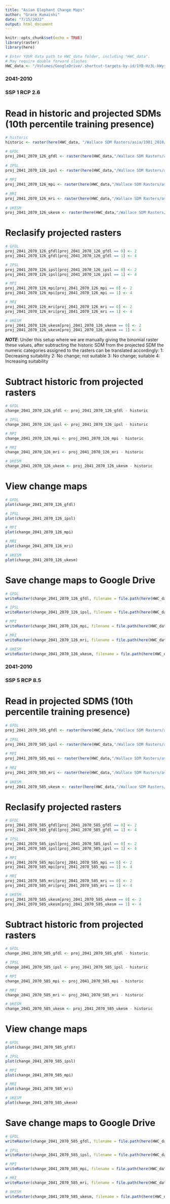 ```yaml
---
title: "Asian Elephant Change Maps"
author: "Grace Kumaishi"
date: "7/15/2022"
output: html_document
---
```


```r
knitr::opts_chunk$set(echo = TRUE)
library(raster)
library(here)

# Enter YOUR data path to HWC_data folder, including "HWC_data". 
# May require double forward slashes
HWC_data <- "/Volumes/GoogleDrive/.shortcut-targets-by-id/1YB-Hz3L-kWyiZMg2UM89GQkvqXyZUW1H/HWC_data" 
```

### 2041-2010 ###
### SSP 1 RCP 2.6 ### 

# Read in historic and projected SDMs (10th percentile training presence)

```r
# historic 
historic <- raster(here(HWC_data, "/Wallace SDM Rasters/asia/1981_2010/asian_elephant_historic_10p_sdm.tif"))
```

```r
# GFDL
proj_2041_2070_126_gfdl <- raster(here(HWC_data,"/Wallace SDM Rasters/asia/2041_2070/126/gfdl_2041_2070_126_10p_sdm.tif"))
  
# IPSL
proj_2041_2070_126_ipsl <- raster(here(HWC_data,"/Wallace SDM Rasters/asia/2041_2070/126/ipsl_2041_2070_126_10p_sdm.tif"))
  
# MPI
proj_2041_2070_126_mpi <- raster(here(HWC_data,"/Wallace SDM Rasters/asia/2041_2070/126/mpi_2041_2070_126_10p_sdm.tif"))
  
# MRI
proj_2041_2070_126_mri <- raster(here(HWC_data,"/Wallace SDM Rasters/asia/2041_2070/126/mri_2041_2070_126_10p_sdm.tif"))
  
# UKESM
proj_2041_2070_126_ukesm <- raster(here(HWC_data,"/Wallace SDM Rasters/asia/2041_2070/126/ukesm_2041_2070_126_10p_sdm.tif"))
```

# Reclasify projected rasters

```r
# GFDL
proj_2041_2070_126_gfdl[proj_2041_2070_126_gfdl == 0] <- 2
proj_2041_2070_126_gfdl[proj_2041_2070_126_gfdl == 1] <- 4

# IPSL
proj_2041_2070_126_ipsl[proj_2041_2070_126_ipsl == 0] <- 2
proj_2041_2070_126_ipsl[proj_2041_2070_126_ipsl == 1] <- 4

# MPI
proj_2041_2070_126_mpi[proj_2041_2070_126_mpi == 0] <- 2
proj_2041_2070_126_mpi[proj_2041_2070_126_mpi == 1] <- 4

# MRI
proj_2041_2070_126_mri[proj_2041_2070_126_mri == 0] <- 2
proj_2041_2070_126_mri[proj_2041_2070_126_mri == 1] <- 4

# UKESM
proj_2041_2070_126_ukesm[proj_2041_2070_126_ukesm == 0] <- 2
proj_2041_2070_126_ukesm[proj_2041_2070_126_ukesm == 1] <- 4
```

***NOTE***: Under this setup where we are manually giving the binomial raster these values, after subtracting the historic SDM from the projected SDM the numeric categories assigned to the rasters can be translated accordingly:
  1: Decreasing suitability
  2: No change; not suitable
  3: No change; suitable
  4: Increasing suitability

# Subtract historic from projected rasters

```r
# GFDL
change_2041_2070_126_gfdl <- proj_2041_2070_126_gfdl - historic

# IPSL
change_2041_2070_126_ipsl <- proj_2041_2070_126_ipsl - historic

# MPI
change_2041_2070_126_mpi <- proj_2041_2070_126_mpi - historic

# MRI
change_2041_2070_126_mri <- proj_2041_2070_126_mri - historic

# UKESM
change_2041_2070_126_ukesm <- proj_2041_2070_126_ukesm - historic
```

# View change maps

```r
# GFDL
plot(change_2041_2070_126_gfdl)

# IPSL
plot(change_2041_2070_126_ipsl)

# MPI
plot(change_2041_2070_126_mpi)

# MRI
plot(change_2041_2070_126_mri)

# UKESM
plot(change_2041_2070_126_ukesm)
```

# Save change maps to Google Drive

```r
# GFDL 
writeRaster(change_2041_2070_126_gfdl, filename = file.path(here(HWC_data,"/Wallace SDM Rasters/asia/2041_2070/change_maps/change_2041_2070_126_gfdl.tif")), overwrite = FALSE)

# IPSL
writeRaster(change_2041_2070_126_ipsl, filename = file.path(here(HWC_data,"/Wallace SDM Rasters/asia/2041_2070/change_maps/change_2041_2070_126_ipsl.tif")), overwrite = FALSE)

# MPI
writeRaster(change_2041_2070_126_mpi, filename = file.path(here(HWC_data,"/Wallace SDM Rasters/asia/2041_2070/change_maps/change_2041_2070_126_mpi.tif")), overwrite = FALSE)

# MRI
writeRaster(change_2041_2070_126_mri, filename = file.path(here(HWC_data,"/Wallace SDM Rasters/asia/2041_2070/change_maps/change_2041_2070_126_mri.tif")), overwrite = FALSE)

# UKESM
writeRaster(change_2041_2070_126_ukesm, filename = file.path(here(HWC_data,"/Wallace SDM Rasters/asia/2041_2070/change_maps/change_2041_2070_126_ukesm.tif")), overwrite = FALSE)
```

### 2041-2010 ###
### SSP 5 RCP 8.5 ### 

# Read in projected SDMS (10th percentile training presence)

```r
# GFDL
proj_2041_2070_585_gfdl <- raster(here(HWC_data,"/Wallace SDM Rasters/asia/2041_2070/585/gfdl_2041_2070_585_10p_sdm.tif"))
  
# IPSL
proj_2041_2070_585_ipsl <- raster(here(HWC_data,"/Wallace SDM Rasters/asia/2041_2070/585/ipsl_2041_2070_585_10p_sdm.tif"))
  
# MPI
proj_2041_2070_585_mpi <- raster(here(HWC_data,"/Wallace SDM Rasters/asia/2041_2070/585/mpi_2041_2070_585_10p_sdm.tif"))
  
# MRI
proj_2041_2070_585_mri <- raster(here(HWC_data,"/Wallace SDM Rasters/asia/2041_2070/585/mri_2041_2070_585_10p_sdm.tif"))
  
# UKESM
proj_2041_2070_585_ukesm <- raster(here(HWC_data,"/Wallace SDM Rasters/asia/2041_2070/585/ukesm_2041_2070_585_10p_sdm.tif"))
```

# Reclasify projected rasters

```r
# GFDL
proj_2041_2070_585_gfdl[proj_2041_2070_585_gfdl == 0] <- 2
proj_2041_2070_585_gfdl[proj_2041_2070_585_gfdl == 1] <- 4

# IPSL
proj_2041_2070_585_ipsl[proj_2041_2070_585_ipsl == 0] <- 2
proj_2041_2070_585_ipsl[proj_2041_2070_585_ipsl == 1] <- 4

# MPI
proj_2041_2070_585_mpi[proj_2041_2070_585_mpi == 0] <- 2
proj_2041_2070_585_mpi[proj_2041_2070_585_mpi == 1] <- 4

# MRI
proj_2041_2070_585_mri[proj_2041_2070_585_mri == 0] <- 2
proj_2041_2070_585_mri[proj_2041_2070_585_mri == 1] <- 4

# UKESM
proj_2041_2070_585_ukesm[proj_2041_2070_585_ukesm == 0] <- 2
proj_2041_2070_585_ukesm[proj_2041_2070_585_ukesm == 1] <- 4
```

# Subtract historic from projected rasters

```r
# GFDL
change_2041_2070_585_gfdl <- proj_2041_2070_585_gfdl - historic

# IPSL
change_2041_2070_585_ipsl <- proj_2041_2070_585_ipsl - historic

# MPI
change_2041_2070_585_mpi <- proj_2041_2070_585_mpi - historic

# MRI
change_2041_2070_585_mri <- proj_2041_2070_585_mri - historic

# UKESM
change_2041_2070_585_ukesm <- proj_2041_2070_585_ukesm - historic
```

# View change maps

```r
# GFDL
plot(change_2041_2070_585_gfdl)

# IPSL
plot(change_2041_2070_585_ipsl)

# MPI
plot(change_2041_2070_585_mpi)

# MRI
plot(change_2041_2070_585_mri)

# UKESM
plot(change_2041_2070_585_ukesm)
```

# Save change maps to Google Drive

```r
# GFDL 
writeRaster(change_2041_2070_585_gfdl, filename = file.path(here(HWC_data,"/Wallace SDM Rasters/asia/2041_2070/change_maps/change_2041_2070_585_gfdl.tif")), overwrite = FALSE)

# IPSL
writeRaster(change_2041_2070_585_ipsl, filename = file.path(here(HWC_data,"/Wallace SDM Rasters/asia/2041_2070/change_maps/change_2041_2070_585_ipsl.tif")), overwrite = FALSE) 

# MPI
writeRaster(change_2041_2070_585_mpi, filename = file.path(here(HWC_data,"/Wallace SDM Rasters/asia/2041_2070/change_maps/change_2041_2070_585_mpi.tif")), overwrite = FALSE)

# MRI
writeRaster(change_2041_2070_585_mri, filename = file.path(here(HWC_data,"/Wallace SDM Rasters/asia/2041_2070/change_maps/change_2041_2070_585_mri.tif")), overwrite = FALSE)

# UKESM
writeRaster(change_2041_2070_585_ukesm, filename = file.path(here(HWC_data,"/Wallace SDM Rasters/asia/2041_2070/change_maps/change_2041_2070_585_ukesm.tif")), overwrite = FALSE)
```

